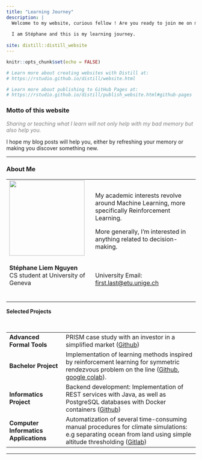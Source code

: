 ```yaml
---
title: "Learning Journey"
description: |
  Welcome to my website, curious fellow ! Are you ready to join me on my journey ?
  
  I am Stéphane and this is my learning journey.
   
site: distill::distill_website
---
```


```r
knitr::opts_chunk$set(echo = FALSE)

# Learn more about creating websites with Distill at:
# https://rstudio.github.io/distill/website.html

# Learn more about publishing to GitHub Pages at:
# https://rstudio.github.io/distill/publish_website.html#github-pages

```

### Motto of this website

<span style="color:gray">*Sharing or teaching what I learn will not only help with my bad memory but also help you.*</span>
   
I hope my blog posts will help you, either by refreshing your memory or making you discover something new.

---

### About Me

<!---  <img src="images/profile.jpeg" alt="Profile Picture" class="profile-picture"> --->

<table>
<tr>
<td>
<img align="left" src="images/profile-circle.png" width="200">
</td>
<td>
My academic interests revolve around Machine Learning, more specifically Reinforcement Learning.

More generally, I'm interested in anything related to decision-making.
</td>
</tr>
<tr>
<td>
<p class="small">
**Stéphane Liem Nguyen**<br>
CS student at University of Geneva<br>
<!---Email--->
  <a href="mailto:stephane13ste@gmail.com" target="_blank" rel="noopener noreferrer"><i class="fa fa-envelope" aria-hidden="true"></i></a>&nbsp;
<!---Linkedin--->
  <a href="https://www.linkedin.com/in/stéphane-liem-nguyen/" target="_blank" rel="noopener noreferrer"><i class="fa fa-linkedin"></i></a>&nbsp;
<!---GitHub--->
  <a href="https://github.com/Zenchiyu/" target="_blank" rel="noopener noreferrer"><i class="fab fa-github"></i></a>&nbsp;
<!---ResearchGate--->
  <a href="https://www.researchgate.net/profile/Stephane_Nguyen?ev=hdr_xprf&_tp=eyJjb250ZXh0Ijp7InBhZ2UiOiJfZGlyZWN0In19" target="_blank" rel="noopener noreferrer"><i class="fa-brands fa-researchgate"></i></a>&nbsp;
</p>
</td>
<td>
University Email: <a href="mailto:stephane.nguyen@etu.unige.ch">first.last@etu.unige.ch</a>
</td>
</tr>
</table>

<!--- -------------------------------------- --->
**Selected Projects**

<table>
<tr>
<td>
**Advanced Formal Tools**</td>&emsp;<td>PRISM case study with an investor in a simplified market (<a href="https://github.com/Zenchiyu/advanced-formal-tools" target="_blank" rel="noopener noreferrer">Github</a>)</td>

<tr>
<td>
**Bachelor Project**</td>&emsp;<td>Implementation of learning methods inspired by reinforcement learning for symmetric rendezvous problem on the line (<a href="https://github.com/Zenchiyu/bachelor-project" target="_blank" rel="noopener noreferrer">Github</a>, <a href="https://colab.research.google.com/drive/1PQ_DDKtybPYOu60aEphWkZo64BNJOjAH#scrollTo=3oHNhsAj_vgA" target="_blank" rel="noopener noreferrer"> google colab</a>).</td>

<tr>
<td>
**Informatics Project**</td>&emsp;<td>Backend development: Implementation of REST services with Java, as well as PostgreSQL databases with Docker containers (<a href="https://github.com/Zenchiyu/pinfo-moviet" target="_blank" rel="noopener noreferrer">Github</a>)</td>

<!--- https://github.com/Zenchiyu/gym_tic_tac_toe --->

<tr>
<td>
**Computer Informatics Applications**</td>&emsp;<td>Automatization of several time-consuming manual procedures for climate simulations: e.g
separating ocean from land using simple altitude thresholding (<a href="https://gitlab.com/mit_gcm/project" target="_blank" rel="noopener noreferrer">Gitlab</a>)</td>
</tr>
</table>
---